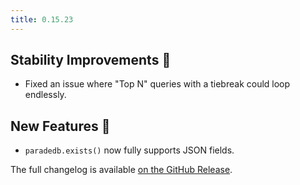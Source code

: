 ```yaml
---
title: 0.15.23
---
```


## Stability Improvements 💪

- Fixed an issue where "Top N" queries with a tiebreak could loop endlessly.

## New Features 🎉

- `paradedb.exists()` now fully supports JSON fields.

The full changelog is available [on the GitHub Release](https://github.com/paradedb/paradedb/releases/tag/v0.15.23).
